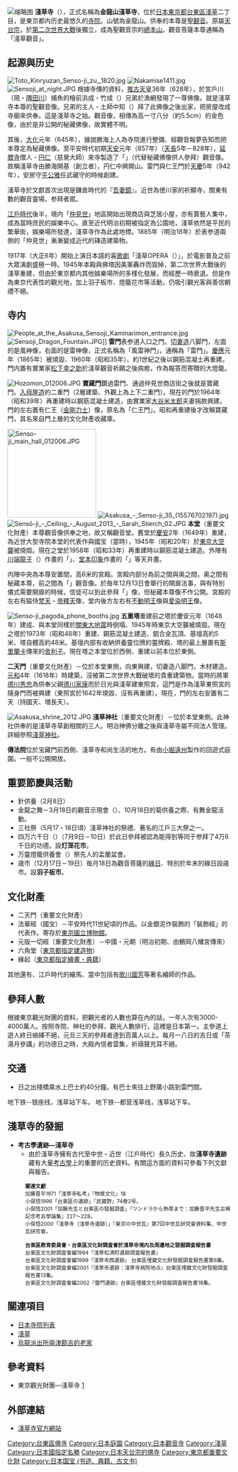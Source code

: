{{日本寺院|
名称 = 浅草寺|
画像 = [[File:Sensoji_2012.JPG|225px]]|
所在地 = {{JPN}}[[東京都|東京都]][[台東區|台東區]][[淺草|淺草]]二丁目3番1號|
位置 = |
山号 = 金龍山|
宗派 = 聖觀音宗 總本山|
本尊 = [[聖觀音|聖觀音]]（秘仏）|
創建年 =（傳）[[推古天皇|推古天皇]]36年（628年）|
開基 =（傳）土師中知|
正式名 = |
別称 = 浅草観音、浅草の観音様|
札所等 = 坂東三十三箇所13番<br/>江戸三十三箇所1番|
文化財 = 法華経（国宝）<br/>二天門・元版一切経（重要文化財）|
}}
[[File:Overview_of_Sensoji_temple.jpg|缩略图]]
'''淺草寺'''（{{jpn|j=浅草寺|hg=せんそうじ|rm=Sensō ji}}），正式名稱為'''金龍山淺草寺'''，位於[[日本|日本]][[東京都|東京都]][[台東區|台東區]][[淺草|淺草]]二丁目，是東京都内历史最悠久的[[寺院|寺院]]。山號為金龍山。供奉的本尊是[[聖觀音|聖觀音]]。原屬[[天台宗|天台宗]]，於[[第二次世界大戰|第二次世界大戰]]後獨立，成為聖觀音宗的[[總本山|總本山]]。觀音菩薩本尊通稱為「淺草觀音」。

== 起源與历史 ==
[[File:Toto_Kinryuzan_Senso-ji_zu,_1820.jpg|thumb]]
[[File:Nakamise1411.jpg|thumb]]
[[File:Sensoji_at_night.JPG|thumb]]
根據寺傳的資料，[[推古天皇|推古天皇]]36年（628年），於宮戶川（現・[[隅田川|隅田川]]）捕魚的檜前浜成・竹成（{{lang|ja|ひのくまのはまなり・たけなり}}）兄弟於漁網發現了一尊佛像。就是淺草寺本尊的聖觀音像。兄弟的主人・土師中知（{{lang|ja|はじのなかとも}}）拜了此佛像之後出家，把房屋改成寺廟來供奉。這是淺草寺之始。觀音像，相傳為高一寸八分（約5.5cm）的金色像，由於是非公開的秘藏佛像，故實體不明。

其後，[[大化_(孝德天皇)|大化]]元年（645年），據說勝海上人為寺院進行整備、經觀音報夢告知而把本尊定為秘藏佛像。至平安時代初期[[天安_(文德天皇)|天安]]元年（857年）（[[天長_(淳和天皇)|天長]]5年－828年），[[延暦寺|延暦寺]]僧人・[[円仁|円仁]]（慈覺大師）來寺製造了「{{lang|ja|お前立ち}}」（代替秘藏佛像供人參拜）觀音像。故稱淺草寺由勝海開基（創立者），円仁中興開山。雷門與仁王門於[[天慶_(朱雀天皇)|天慶]]5年（942年），安房守[[平公雅|平公雅]]任武藏守的時候創建。

淺草寺於文獻首次出現是鎌倉時代的『[[吾妻鏡|吾妻鏡]]』。近世為徳川家的祈願寺，關東有數的觀音靈場，参拜者眾。

[[江戶時代|江戶時代]]後半，境内「[[仲見世|仲見世]]」地區開始出現商店與芝居小屋，亦有賣藝人集中，成為當時庶民的娛樂中心。直至近代明治初期被指定為公園地，淺草依然是平民的繁華街，娛樂場所發達，淺草寺作為此處地標。1885年（明治18年）於表参道兩側的「仲見世」漸漸變成近代的磚造建築物。

1917年（大正6年）開始上演日本語的喜[[歌劇|歌劇]]「淺草OPERA（{{lang|ja|淺草オペラ}}）」，於電影普及之前大眾演劇盛極一時。1945年本殿與佛塔因美軍轟炸而毀掉，第二次世界大戰後的淺草重建，但由於東京都内其他娛樂場所的多樣化發展，而經歷一時衰退。但是作為東京代表性的觀光地，加上羽子板市、燈籠花市等活動，仍吸引觀光客與善信朝禮不絕。

== 寺内 ==
[[File:People_at_the_Asakusa_Sensoji_Kaminarimon_entrance.jpg|thumb]]
[[File:Sensoji_Dragon_Fountain.JPG|thumb]]]]
'''雷門'''表参道入口之門。[[切妻造|切妻造]]八脚門，左面的是風神像，右面的是雷神像，正式名稱為「風雷神門」，通稱為「雷門」。[[慶應|慶應]]元年（1865年）被燒毀、1960年（昭和35年）、約1世紀之後以鋼筋混凝土再重建。門内置有實業家[[松下幸之助|松下幸之助]]於淺草觀音祈願之後病癒，作為報答而寄贈的大燈籠。

[[File:Hozomon_012006.JPG|thumb]]
'''寶藏門'''鑽過雷門、通過仲見世商店街之後就是寶藏門。[[入母屋造|入母屋造]]的二重門（2層建築、外觀上為上下二重門）。現在的門於1964年（昭和39年）再重建時以鋼筋混凝土建造，由實業家[[大谷米太郎|大谷米太郎]]夫妻捐款興建。門的左右置有仁王（[[金剛力士|金剛力士]]）像，原名為「仁王門」。昭和再重建後才改稱寶藏門，其名來自門上層的文化財產收藏庫。

[[File:Senso-ji_main_hall_012006.JPG|200px]]
[[File:Asakusa_-_Senso-ji_35_(15576702197).jpg|thumb]]
[[File:Sensō-ji_-_Ceiling_-_August_2013_-_Sarah_Stierch_02.JPG|thumb]]
'''本堂'''（重要文化財產）本尊觀音像供奉之地，故又稱觀音堂。舊堂於[[慶安|慶安]]2年（1649年）重建，為近世大型寺院本堂的代表作與國宝（當時），1945年（昭和20年）於[[東京大空襲|東京大空襲]]被燒燬。現在之堂於1958年（昭和33年）再重建時以鋼筋混凝土建造。外陣有[[川端龍子|川端龍子]]（{{lang|ja|りゅうし}}）作畫的「{{lang|ja|龍の圖}}」、[[堂本印象|堂本印象]]作畫的「{{lang|ja|天人散華の圖}}」等天井畫。

内陣中央為本尊安置間，高6米的宮殿。宮殿内部分為前之間與奥之間，奥之間有秘藏本尊，前之間為「{{lang|ja|お前立ち}}」觀音像。於毎年12月13日會舉行的開扉法事，與有特別儀式需要開扉的時候，信徒可以到此參拜「{{lang|ja|お前立ち}}」像，但秘藏本尊像不作公開。宮殿的左右有脇侍[[梵天|梵天]]・[[帝釋天|帝釋天]]像，堂内後方左右有[[不動明王|不動明王]]像與[[愛染明王|愛染明王]]像。

[[File:Senso-ji_pagoda_phone_booths.jpg|thumb]]
'''五重塔'''重建前之塔於慶安元年（1648年）建成、與本堂同樣於[[關東大地震|關東大地震]]時倒塌、1945年時東京大空襲被燒毀。現在之塔於1973年（昭和48年）重建、鋼筋混凝土建造、鋁合金瓦頂、基壇高約5米、塔自體高約48米。基壇内部有收納供養靈位牌的靈牌殿、塔的最上層置有[[斯里蘭卡|斯里蘭卡]]傳來的[[舍利子|舍利子]]。現在塔之本堂位於西側、重建以前本位於東側。

'''二天門'''（重要文化財產）－位於本堂東側，向東興建，切妻造八脚門，木材建造。[[元和_(日本)|元和]]4年（1618年）時建築，沒被第二次世界大戰破壞的貴重建築物。當時的將軍[[德川秀忠|德川秀忠]]為供奉父親[[德川家康|德川家康]]而於日光與淺草建東照宮，這門是作為淺草東照宮的隨身門而被興建（東照宮於1642年燒毀、沒有再重建）。現在，門的左右安置有二天（持國天、増長天）。

[[File:Asakusa_shrine_2012.JPG|thumb]]
'''淺草神社'''（重要文化財產）－位於本堂東側。此神社供奉的是淺草寺草創相關的三人。明治神佛分離之後與淺草寺屬不同法人管理。詳細參照[[淺草神社|淺草神社]]。

'''傳法院'''位於宝藏門前西側、淺草寺和尚生活的地方。有由[[小堀遠州|小堀遠州]]製作的回遊式庭園。一般不公開開放。

<!--
このほか境内には多くの仏像、記念碑等がある。2005年には[[秋本治|秋本治]]の[[漫画|漫画]]「[[こちら葛飾區亀有公園前派出所|こちら葛飾區亀有公園前派出所]]」の單行本の發行部数が1億3000万を突破したことを記念する石碑が淺草神社に建立された。これは同作品に淺草神社が登場した縁によるものである。
-->

== 重要節慶與活動 ==
* 針供養（2月8日）
* 金龍之舞－3月18日的觀音示現會（{{lang|ja|じげんえ}}）、10月18日的菊供養之際、有舞金龍活動。
* 三社祭（5月17・18日頃）淺草神社的祭禮、著名的江戶三大祭之一。
* 四万六千日（{{lang|ja|しまんろくせんにち}}）（7月9日－10日）於此日參拜被認為能得到等同于参拜了4万6千日的功德。設'''灯笼花市'''。
* 万靈燈籠供養會（{{lang|ja|8月15日}}）祭先人的盂蘭盆會。
* 歳市（12月17日－19日）毎月18日為觀音菩薩的[[緣日|緣日]]、特別於年末的緣日設歳市。設'''羽子板市'''。

== 文化財產 ==
* 二天門（重要文化財產）
* 法華經（國宝）－平安時代11世紀頃的作品。以金銀泥作裝飾的「裝飾經」的代表作。寄存於[[東京國立博物館|東京國立博物館]]。
* 元版一切經（重要文化財產）－中國・元朝（明治初期、由鶴岡八幡宮傳來）
* 六角堂（[[東京都指定文化財產一覽#建造物|東京都指定建造物]]）
* 緣起（[[東京都指定文化財產一覽#繪畫・典籍|東京都指定繪畫・典籍]]）
其他還有、江戶時代的繪馬、當中包括有[[歌川國芳|歌川國芳]]等著名繪師的作品。

==參拜人數==

根據東京觀光財團的資料，把觀光者的人數也算在內的話，一年人次有3000-4000萬人。按照寺院、神社的參拜、觀光人數排行，這裡是日本第一。主參道上遊人終日絡繹不絕，元旦三天的參拜者達到百萬人以上。每月一八日的吉日或「茶湯月參講」的功德日之時，大殿內信者雲集，祈禱聲充耳不絕。

== 交通 ==
*日之出棧橋乘水上巴士約40分鐘。有巴士來往上野廣小路到雷門間。
地下铁--银座线，浅草站下车。
地下铁--都营浅草线，浅草站下车。

== 淺草寺的發掘 ==
*'''考古學遺跡—淺草寺'''
**由於淺草寺擁有古代至中世・近世（江戶時代）長久历史、故'''淺草寺遺跡'''藏有大量[[考古學|考古學]]上的重要的历史資料。有關這方面的資料可參看下列文獻與報告。

:'''<small>關連文獻</small>'''
:<small>加藤晋平1971「淺草寺私考」『物質文化』18</small>
:<small>小俣悟1996「台東區の遺跡」『武蔵野』74巻2号。</small>
:<small>小俣悟2001「加藤先生と台東區の發掘調査」『ツンドラから熱帯まで：加藤晋平先生古稀記念考古學論集』227～228。</small>
:<small>小俣悟2000「淺草寺（淺草寺遺跡）」『東京の中世瓦』第7回中世瓦研究會資料集、中世瓦研究會。</small>

:'''<small>台東區教育委員會・台東區文化財調査會於淺草寺境内及周邊地之發掘調査報告書</small>'''
:<small>台東區文化財調査會編1994『淺草松清町遺跡調査報告書』</small>
:<small>台東區文化財調査會編1999『淺草寺西遺跡』 台東區埋蔵文化財發掘調査報告書第6集。 </small>
:<small>台東區文化財調査會編2001『淺草寺遺跡：淺草寺病院地点』台東區埋蔵文化財發掘調査報告書13集。</small> 
:<small>台東區文化財調査會編2002『雷門遺跡』台東區埋蔵文化財發掘調査報告書18集。</small>

== 關連項目 ==
*[[日本寺院列表|日本寺院列表]]
*[[淺草|淺草]]
*[[烏龍派出所兩津勘吉的老家|烏龍派出所兩津勘吉的老家]]

==參考資料==
*東京觀光財團—淺草寺 [https://web.archive.org/web/20070218154735/http://www.tcvb.or.jp/ch/infobythem/trip10-01.htm]

==外部連結==
{{Commons|Category:Sensoji}}
* [https://www.senso-ji.jp/chinese/kan/ 淺草寺官方網站] {{Wayback|url=https://www.senso-ji.jp/chinese/kan/ |date=20210304214036 }} {{in lang|ja|en|zh|ko}}

{{DEFAULTSORT:Sensoji}}
[[Category:台東區佛寺|Category:台東區佛寺]]
[[Category:日本庭園|Category:日本庭園]]
[[Category:日本觀音寺|Category:日本觀音寺]]
[[Category:淺草|Category:淺草]]
[[Category:日本國指定名勝|Category:日本國指定名勝]]
[[Category:日本天台宗的佛寺|Category:日本天台宗的佛寺]]
[[Category:東京都重要文化財|Category:東京都重要文化財]]
[[Category:日本国宝_(书迹、典籍、古文书)|Category:日本国宝 (书迹、典籍、古文书)]]